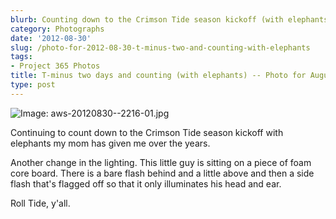 ```yaml
---
blurb: Counting down to the Crimson Tide season kickoff (with elephants)
category: Photographs
date: '2012-08-30'
slug: /photo-for-2012-08-30-t-minus-two-and-counting-with-elephants
tags:
- Project 365 Photos
title: T-minus two days and counting (with elephants) -- Photo for August 30, 2012
type: post
---
```



![Image: aws-20120830--2216-01.jpg](/aws-20120830--2216-01.jpg)

Continuing to count down to the Crimson Tide season kickoff with elephants my mom has given me over the years. 

Another change in the lighting. This little guy is sitting on a piece of foam core board. There is a bare flash behind and a little above and then a side flash that's flagged off so that it only illuminates his head and ear. 

Roll Tide, y'all.